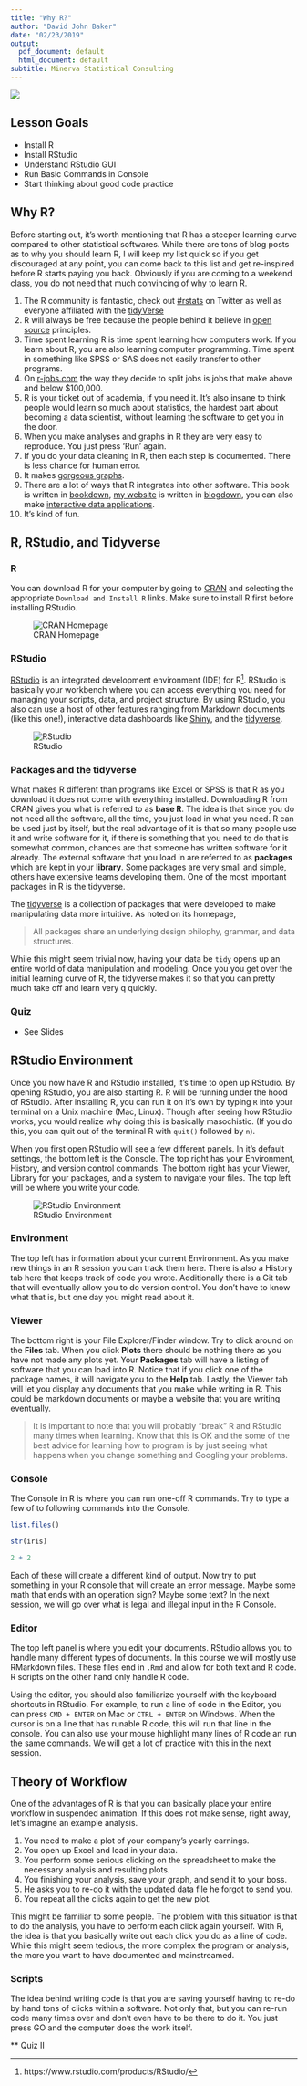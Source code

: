 ```yaml
---
title: "Why R?"
author: "David John Baker"
date: "02/23/2019"
output:
  pdf_document: default
  html_document: default
subtitle: Minerva Statistical Consulting
---
```


![](../img/minerva-logo.png)

## Lesson Goals

* Install R
* Install RStudio
* Understand RStudio GUI
* Run Basic Commands in Console
* Start thinking about good code practice

## Why R?

Before starting out, it's worth mentioning that R has a steeper learning curve compared to other statistical softwares. 
While there are tons of blog posts as to why you should learn R, I will keep my list quick so if you get discouraged at any point, you can come back to this list and get re-inspired before R starts paying you back.
Obviously if you are coming to a weekend class, you do not need that much convincing of why to learn R. 

1. The R community is fantastic, check out [#rstats](https://twitter.com/search?q=%23rstats&src=typd) on Twitter as well as everyone affiliated with the [tidyVerse](https://www.tidyverse.org/)
2. R will always be free because the people behind it believe in [open source](https://en.wikipedia.org/wiki/Open-source_software) principles.
3. Time spent learning R is time spent learning how computers work. If you learn about R, you are also learning computer programming. Time spent in something like SPSS or SAS does not easily transfer to other programs.
4. On [r-jobs.com](https://www.r-users.com/#open) the way they decide to split jobs is jobs that make above and below $100,000.
5. R is your ticket out of academia, if you need it. It's also insane to think people would learn so much about statistics, the hardest part about becoming a data scientist, without learning the software to get you in the door. 
6. When you make analyses and graphs in R they are very easy to reproduce. You just press 'Run' again.
7. If you do your data cleaning in R, then each step is documented. There is less chance for human error.
8. It makes [gorgeous graphs](http://r-statistics.co/Top50-Ggplot2-Visualizations-MasterList-R-Code.html).
9. There are a lot of ways that R integrates into other software. This book is written in [bookdown](https://bookdown.org/home/), [my website](http://davidjohnbaker.rbind.io/) is written in [blogdown](https://github.com/rstudio/blogdown), you can also make [interactive data applications](https://shiny.rstudio.com/).
10. It's kind of fun. 

## R, RStudio, and Tidyverse

### R

You can download R for your computer by going to [CRAN](https://cran.r-project.org/) and selecting the appropriate ```Download and Install R``` links.
Make sure to install R first before installing RStudio.

![CRAN Homepage](../img/cran1.png)

### RStudio 

[RStudio](https://www.rstudio.com/products/rstudio/download/) is an integrated development environment (IDE) for R^[https://www.rstudio.com/products/RStudio/].
RStudio is basically your workbench where you can access everything you need for managing your scripts, data, and project structure.
By using RStudio, you also can use a host of other features ranging from Markdown documents (like this one!), interactive data dashboards like [Shiny](https://www.rstudio.com/products/shiny/), and the [tidyverse](https://www.rstudio.com/products/rpackages/).

![RStudio](../img/rstudio1.png)

### Packages and the tidyverse

What makes R different than programs like Excel or SPSS is that R as you download it does not come with everything installed.
Downloading R from CRAN gives you what is referred to as **base R**.
The idea is that since you do not need all the software, all the time, you just load in what you need.
R can be used just by itself, but the real advantage of it is that so many people use it and write software for it, if there is something that you need to do that is somewhat common, chances are that someone has written software for it already.
The external software that you load in are referred to as **packages** which are kept in your **library**.
Some packages are very small and simple, others have extensive teams developing them.
One of the most important packages in R is the tidyverse.

The [tidyverse](https://www.tidyverse.org/) is a collection of packages that were developed to make manipulating data more intuitive.
As noted on its homepage, 

> All packages share an underlying design philophy, grammar, and data structures.

While this might seem trivial now, having your data be ```tidy``` opens up an entire world of data manipulation and modeling.
Once you you get over the initial learning curve of R, the tidyverse makes it so that you can pretty much take off and learn very q quickly.

### Quiz

* See Slides

## RStudio Environment

Once you now have R and RStudio installed, it's time to open up RStudio.
By opening RStudio, you are also starting R.
R will be running under the hood of RStudio.
After installing R, you can run it on it's own by typing ```R``` into your terminal on a Unix machine (Mac, Linux).
Though after seeing how RStudio works, you would realize why doing this is basically masochistic.
(If you do this, you can quit out of the terminal R with ```quit()``` followed by ```n```).

When you first open RStudio will see a few different panels.
In it's default settings, the bottom left is the Console.
The top right has your Environment, History, and version control commands.
The bottom right has your Viewer, Library for your packages, and a system to navigate your files.
The top left will be where you write your code. 

![RStudio Environment](../img/rstudio2.png)

### Environment

The top left has information about your current Environment.
As you make new things in an R session you can track them here.
There is also a History tab here that keeps track of code you wrote.
Additionally there is a Git tab that will eventually allow you to do version control.
You don't have to know what that is, but one day you might read about it.

### Viewer

The bottom right is your File Explorer/Finder window.
Try to click around on the **Files** tab.
When you click **Plots** there should be nothing there as you have not made any plots yet.
Your **Packages** tab will have a listing of software that you can load into R.
Notice that if you click one of the package names, it will navigate you to the **Help** tab.
Lastly, the Viewer tab will let you display any documents that you make while writing in R.
This could be markdown documents or maybe a website that you are writing eventually.

> It is important to note that you will probably "break" R and RStudio many times when learning. Know that this is OK and the some of the best advice for learning how to program is by just seeing what happens when you change something and Googling your problems.

### Console

The Console in R is where you can run one-off R commands.
Try to type a few of to following commands into the Console.

```R
list.files()

str(iris)

2 + 2
```

Each of these will create a different kind of output.
Now try to put something in your R console that will create an error message.
Maybe some math that ends with an operation sign?
Maybe some text?
In the next session, we will go over what is legal and illegal input in the R Console.

### Editor

The top left panel is where you edit your documents.
RStudio allows you to handle many different types of documents.
In this course we will mostly use RMarkdown files.
These files end in ```.Rmd``` and allow for both text and R code.
R scripts on the other hand only handle R code.

Using the editor, you should also familiarize yourself with the keyboard shortcuts in RStudio.
For example, to run a line of code in the Editor, you can press ```CMD + ENTER``` on Mac or ```CTRL + ENTER``` on Windows.
When the cursor is on a line that has runable R code, this will run that line in the console.
You can also use your mouse highlight many lines of R code an run the same commands.
We will get a lot of practice with this in the next session. 

## Theory of Workflow

One of the advantages of R is that you can basically place your entire workflow in suspended animation.
If this does not make sense, right away, let's imagine an example analysis.

1. You need to make a plot of your company's yearly earnings.
2. You open up Excel and load in your data.
3. You perform some serious clicking on the spreadsheet to make the necessary analysis and resulting plots.
4. You finishing your analysis, save your graph, and send it to your boss.
5. He asks you to re-do it with the updated data file he forgot to send you.
6. You repeat all the clicks again to get the new plot.

This might be familiar to some people.
The problem with this situation is that to do the analysis, you have to perform each click again yourself.
With R, the idea is that you basically write out each click you do as a line of code.
While this might seem tedious, the more complex the program or analysis, the more you want to have documented and mainstreamed.

### Scripts

The idea behind writing code is that you are saving yourself having to re-do by hand tons of clicks within a software.
Not only that, but you can re-run code many times over and don't even have to be there to do it.
You just press GO and the computer does the work itself.

** Quiz II 